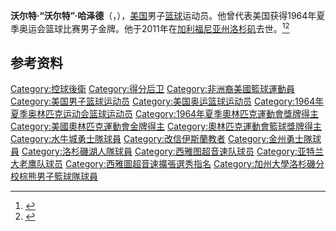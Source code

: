 {{NoteTA|G1=Sports}}
'''沃尔特·“沃尔特”·哈泽德'''（{{lang-en|Walter "Walt" Hazzard}}，{{bd|1942年|4月15日|2011年|11月18日}}），[[美国|美国]]男子[[篮球|篮球]]运动员。他曾代表美国获得1964年夏季奥运会篮球比赛男子金牌。他于2011年在[[加利福尼亚州|加利福尼亚州]][[洛杉矶|洛杉矶]]去世。<ref>{{Cite web|title=Walter HAZZARD|url=https://www.olympic.org/walter-hazzard|accessdate=2021-04-08|work=International Olympic Committee}}</ref><ref>{{cite web|url=https://www.olympedia.org/athletes/6266|title=Walt Hazzard|work=Olympedia|accessdate=2021-04-09|archive-date=2020-10-26|archive-url=https://web.archive.org/web/20201026235919/https://www.olympedia.org/athletes/6266|dead-url=no}}</ref>

== 参考资料 ==
{{reflist}}

{{奥斯卡·罗伯逊奖}}
{{赫尔姆斯基金会大学篮球年度最佳球员}}
{{NCAA一级男子篮球锦标赛最杰出球员}}
{{1964年NBA选秀}}
{{1964年夏季奥运会美国男子篮球阵容}}

{{Authority control}}
{{DEFAULTSORT:Hazzard, Walter}}
[[Category:控球後衛|Category:控球後衛]]
[[Category:得分后卫|Category:得分后卫]]
[[Category:非洲裔美國籃球運動員|Category:非洲裔美國籃球運動員]]
[[Category:美国男子篮球运动员|Category:美国男子篮球运动员]]
[[Category:美国奥运篮球运动员|Category:美国奥运篮球运动员]]
[[Category:1964年夏季奥林匹克运动会篮球运动员|Category:1964年夏季奥林匹克运动会篮球运动员]]
[[Category:1964年夏季奧林匹克運動會獎牌得主|Category:1964年夏季奧林匹克運動會獎牌得主]]
[[Category:美國奧林匹克運動會金牌得主|Category:美國奧林匹克運動會金牌得主]]
[[Category:奧林匹克運動會籃球獎牌得主|Category:奧林匹克運動會籃球獎牌得主]]
[[Category:水牛城勇士隊球員|Category:水牛城勇士隊球員]]
[[Category:改信伊斯蘭教者|Category:改信伊斯蘭教者]]
[[Category:金州勇士隊球員|Category:金州勇士隊球員]]
[[Category:洛杉磯湖人隊球員|Category:洛杉磯湖人隊球員]]
[[Category:西雅图超音速队球员|Category:西雅图超音速队球员]]
[[Category:亚特兰大老鹰队球员|Category:亚特兰大老鹰队球员]]
[[Category:西雅圖超音速擴張選秀指名|Category:西雅圖超音速擴張選秀指名]]
[[Category:加州大學洛杉磯分校棕熊男子籃球隊球員|Category:加州大學洛杉磯分校棕熊男子籃球隊球員]]